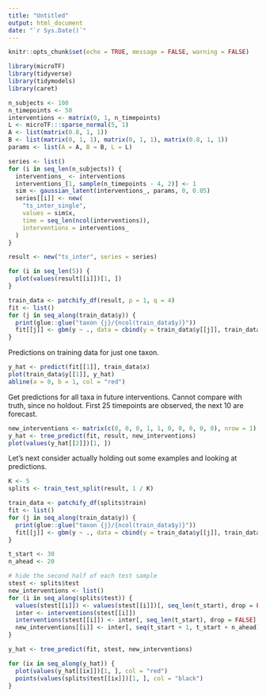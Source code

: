 ```yaml
---
title: "Untitled"
output: html_document
date: "`r Sys.Date()`"
---
```


```r
knitr::opts_chunk$set(echo = TRUE, message = FALSE, warning = FALSE)
```
```r
library(microTF)
library(tidyverse)
library(tidymodels)
library(caret)
```


```r
n_subjects <- 100
n_timepoints <- 50
interventions <- matrix(0, 1, n_timepoints)
L <- microTF:::sparse_normal(5, 1)
A <- list(matrix(0.8, 1, 1))
B <- list(matrix(0, 1, 1), matrix(0, 1, 1), matrix(0.8, 1, 1))
params <- list(A = A, B = B, L = L)

series <- list()
for (i in seq_len(n_subjects)) {
  interventions_ <- interventions
  interventions_[1, sample(n_timepoints - 4, 2)] <- 1
  sim <- gaussian_latent(interventions_, params, 0, 0.05)
  series[[i]] <- new(
    "ts_inter_single", 
    values = sim$x,
    time = seq_len(ncol(interventions)),
    interventions = interventions_
  )
}

result <- new("ts_inter", series = series)
```

```r
for (i in seq_len(5)) {
  plot(values(result[[i]])[1, ])
}
```


```r
train_data <- patchify_df(result, p = 1, q = 4)
fit <- list()
for (j in seq_along(train_data$y)) {
  print(glue::glue("taxon {j}/{ncol(train_data$y)}"))
  fit[[j]] <- gbm(y ~ ., data = cbind(y = train_data$y[[j]], train_data$x), distribution = "gaussian")
}
```

Predictions on training data for just one taxon.

```r
y_hat <- predict(fit[[1]], train_data$x)
plot(train_data$y[[1]], y_hat)
abline(a = 0, b = 1, col = "red")
```

Get predictions for all taxa in future interventions. Cannot compare with truth,
since no holdout. First 25 timepoints are observed, the next 10 are forecast.

```r
new_interventions <- matrix(c(0, 0, 0, 1, 1, 0, 0, 0, 0, 0), nrow = 1)
y_hat <- tree_predict(fit, result, new_interventions)
plot(values(y_hat[[2]])[1, ])
```

Let's next consider actually holding out some examples and looking at
predictions.


```r
K <- 5
splits <- train_test_split(result, 1 / K)

train_data <- patchify_df(splits$train)
fit <- list()
for (j in seq_along(train_data$y)) {
  print(glue::glue("taxon {j}/{ncol(train_data$y)}"))
  fit[[j]] <- gbm(y ~ ., data = cbind(y = train_data$y[[j]], train_data$x), distribution = "gaussian")
}
```

```r
t_start <- 30
n_ahead <- 20

# hide the second half of each test sample
stest <- splits$test
new_interventions <- list()
for (i in seq_along(splits$test)) {
  values(stest[[i]]) <- values(stest[[i]])[, seq_len(t_start), drop = FALSE]
  inter <- interventions(stest[[i]])
  interventions(stest[[i]]) <- inter[, seq_len(t_start), drop = FALSE]
  new_interventions[[i]] <- inter[, seq(t_start + 1, t_start + n_ahead), drop = FALSE]
}

y_hat <- tree_predict(fit, stest, new_interventions)
```

```r
for (ix in seq_along(y_hat)) {
  plot(values(y_hat[[ix]])[1, ], col = "red")
  points(values(splits$test[[ix]])[1, ], col = "black")
}
```


